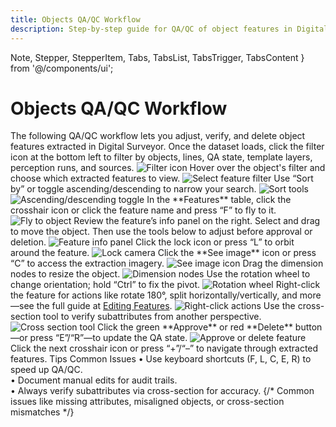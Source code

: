 ```yaml
---
title: Objects QA/QC Workflow
description: Step-by-step guide for QA/QC of object features in Digital Surveyor
---
```


  Note,
  Stepper,
  StepperItem,
  Tabs,
  TabsList,
  TabsTrigger,
  TabsContent
} from '@/components/ui';

# Objects QA/QC Workflow

<Note>
  The following QA/QC workflow lets you adjust, verify, and delete object features extracted in Digital Surveyor.
</Note>

<Stepper>
  <StepperItem title="Step 1: Open Filters">
    Once the dataset loads, click the filter icon at the bottom left to filter by objects, lines, QA state, template layers, perception runs, and sources.  
    <img src="/images/image48.png" alt="Filter icon" />
  </StepperItem>

  <StepperItem title="Step 2: Select Features">
    Hover over the object's filter and choose which extracted features to view.  
    <img src="/images/image34.png" alt="Select feature filter" />
  </StepperItem>

  <StepperItem title="Tip: Refine with Sort/Search">
    Use “Sort by” or toggle ascending/descending to narrow your search.  
    <img src="/images/image3.png" alt="Sort tools" />  
    <img src="/images/image62.png" alt="Ascending/descending toggle" />
  </StepperItem>

  <StepperItem title="Step 3: Fly to Feature">
    In the **Features** table, click the crosshair icon or click the feature name and press “F” to fly to it.  
    <img src="/images/image13.png" alt="Fly to object" />
  </StepperItem>

  <StepperItem title="Step 4: Inspect & Edit">
    Review the feature’s info panel on the right. Select and drag to move the object. Then use the tools below to adjust before approval or deletion.  
    <img src="/images/image52.png" alt="Feature info panel" />
  </StepperItem>

  <StepperItem title="Tip: Lock Camera">
    Click the lock icon or press “L” to orbit around the feature.  
    <img src="/images/image55.png" alt="Lock camera" />
  </StepperItem>

  <StepperItem title="Tip: View Imagery">
    Click the **See image** icon or press “C” to access the extraction imagery.  
    <img src="/images/image22.png" alt="See image icon" />
  </StepperItem>

  <StepperItem title="Tip: Adjust Dimensions">
    Drag the dimension nodes to resize the object.  
    <img src="/images/image6.png" alt="Dimension nodes" />
  </StepperItem>

  <StepperItem title="Tip: Rotate Feature">
    Use the rotation wheel to change orientation; hold “Ctrl” to fix the pivot.  
    <img src="/images/image12.png" alt="Rotation wheel" />
  </StepperItem>

  <StepperItem title="Tip: More Actions">
    Right-click the feature for actions like rotate 180°, split horizontally/vertically, and more—see the full guide at  
    <a href="https://docs.mach9.io/docs/Editing-Features/">Editing Features</a>.  
    <img src="/images/image32.png" alt="Right-click actions" />
  </StepperItem>

  <StepperItem title="Tip: Cross Section View">
    Use the cross-section tool to verify subattributes from another perspective.  
    <img src="/images/image29.png" alt="Cross section tool" />
  </StepperItem>

  <StepperItem title="Step 5: Approve or Delete">
    Click the green **Approve** or red **Delete** button—or press “E”/“R”—to update the QA state.  
    <img src="/images/image37.png" alt="Approve or delete feature" />
  </StepperItem>

  <StepperItem title="Step 6: Next Feature">
    Click the next crosshair icon or press “+”/“–” to navigate through extracted features.
  </StepperItem>
</Stepper>

<Tabs defaultValue="tips">
  <TabsList>
    <TabsTrigger value="tips">Tips</TabsTrigger>
    <TabsTrigger value="common-issues">Common Issues</TabsTrigger>
  </TabsList>
  <TabsContent value="tips">
    <Note type="tip">
      • Use keyboard shortcuts (F, L, C, E, R) to speed up QA/QC.<br/>
      • Document manual edits for audit trails.<br/>
      • Always verify subattributes via cross-section for accuracy.
    </Note>
  </TabsContent>
  <TabsContent value="common-issues">
    {/* Common issues like missing attributes, misaligned objects, or cross-section mismatches */}
  </TabsContent>
</Tabs>
